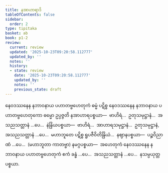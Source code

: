 ```yaml
---
title: နအာဟာရာဒိ
tableOfContents: false
sidebar:
  order: 2
type: tipitaka
basket: ab
book: p1-2
review:
  current: review
  updated: '2025-10-23T09:20:58.112777'
  updated_by: ''
  notes: ''
  history:
  - state: review
    date: '2025-10-23T09:20:58.112777'
    updated_by: ''
    notes: ''
    previous_state: draft
---
```



<ReviewStatus review={frontmatter.review} showDetails={true} />

<HypothesisAnnotation frontmatter={frontmatter} />

<DynamicBreadcrumb />

<Division number="28" book="p1-2" e="ch" v="37" p="189">

<Paragraph number="1127" book="p1-2">
နေဝဒဿနေန နဘာဝနာယ ပဟာတဗ္ဗဟေတုကံ ဓမ္မံ ပဋိစ္စ နေဝဒဿနေန နဘာဝနာယ ပဟာတဗ္ဗဟေတုကော ဓမ္မော ဥပ္ပဇ္ဇတိ နအာဟာရပစ္စယာ—  ဗာဟိရံ…  ဥတုသမုဋ္ဌာနံ…  အသညသတ္တာနံ …ပေ…  နဲန္ဒြိယပစ္စယာ—  ဗာဟိရံ…  အာဟာရသမုဋ္ဌာနံ…  ဥတုသမုဋ္ဌာနံ, အသညသတ္တာနံ …ပေ…  မဟာဘူတေ ပဋိစ္စ ရူပဇီဝိတိန္ဒြိယံ…  နဈာနပစ္စယာ—  ပဉ္စဝိညာဏံ …ပေ…  (မဟာဘူတာ ကာတဗ္ဗာ) နမဂ္ဂပစ္စယာ—  အဟေတုကံ နေဝဒဿနေန နဘာဝနာယ ပဟာတဗ္ဗဟေတုကံ ဧကံ ခန္ဓံ …ပေ…  အသညသတ္တာနံ …ပေ…  နသမ္ပယုတ္တပစ္စယာ.
</Paragraph>
</Division>